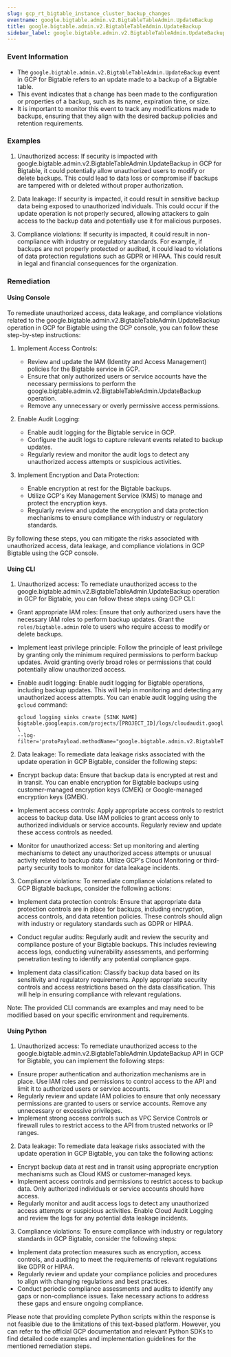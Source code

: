 ```yaml
--- 
slug: gcp_rt_bigtable_instance_cluster_backup_changes
eventname: google.bigtable.admin.v2.BigtableTableAdmin.UpdateBackup
title: google.bigtable.admin.v2.BigtableTableAdmin.UpdateBackup
sidebar_label: google.bigtable.admin.v2.BigtableTableAdmin.UpdateBackup
---
```

                       
### Event Information

- The `google.bigtable.admin.v2.BigtableTableAdmin.UpdateBackup` event in GCP for Bigtable refers to an update made to a backup of a Bigtable table.
- This event indicates that a change has been made to the configuration or properties of a backup, such as its name, expiration time, or size.
- It is important to monitor this event to track any modifications made to backups, ensuring that they align with the desired backup policies and retention requirements.


### Examples

1. Unauthorized access: If security is impacted with google.bigtable.admin.v2.BigtableTableAdmin.UpdateBackup in GCP for Bigtable, it could potentially allow unauthorized users to modify or delete backups. This could lead to data loss or compromise if backups are tampered with or deleted without proper authorization.

2. Data leakage: If security is impacted, it could result in sensitive backup data being exposed to unauthorized individuals. This could occur if the update operation is not properly secured, allowing attackers to gain access to the backup data and potentially use it for malicious purposes.

3. Compliance violations: If security is impacted, it could result in non-compliance with industry or regulatory standards. For example, if backups are not properly protected or audited, it could lead to violations of data protection regulations such as GDPR or HIPAA. This could result in legal and financial consequences for the organization.

### Remediation

#### Using Console

To remediate unauthorized access, data leakage, and compliance violations related to the google.bigtable.admin.v2.BigtableTableAdmin.UpdateBackup operation in GCP for Bigtable using the GCP console, you can follow these step-by-step instructions:

1. Implement Access Controls:
   - Review and update the IAM (Identity and Access Management) policies for the Bigtable service in GCP.
   - Ensure that only authorized users or service accounts have the necessary permissions to perform the google.bigtable.admin.v2.BigtableTableAdmin.UpdateBackup operation.
   - Remove any unnecessary or overly permissive access permissions.

2. Enable Audit Logging:
   - Enable audit logging for the Bigtable service in GCP.
   - Configure the audit logs to capture relevant events related to backup updates.
   - Regularly review and monitor the audit logs to detect any unauthorized access attempts or suspicious activities.

3. Implement Encryption and Data Protection:
   - Enable encryption at rest for the Bigtable backups.
   - Utilize GCP's Key Management Service (KMS) to manage and protect the encryption keys.
   - Regularly review and update the encryption and data protection mechanisms to ensure compliance with industry or regulatory standards.

By following these steps, you can mitigate the risks associated with unauthorized access, data leakage, and compliance violations in GCP Bigtable using the GCP console.

#### Using CLI

1. Unauthorized access: To remediate unauthorized access to the google.bigtable.admin.v2.BigtableTableAdmin.UpdateBackup operation in GCP for Bigtable, you can follow these steps using GCP CLI:

- Grant appropriate IAM roles: Ensure that only authorized users have the necessary IAM roles to perform backup updates. Grant the `roles/bigtable.admin` role to users who require access to modify or delete backups.

- Implement least privilege principle: Follow the principle of least privilege by granting only the minimum required permissions to perform backup updates. Avoid granting overly broad roles or permissions that could potentially allow unauthorized access.

- Enable audit logging: Enable audit logging for Bigtable operations, including backup updates. This will help in monitoring and detecting any unauthorized access attempts. You can enable audit logging using the `gcloud` command:

  ```
  gcloud logging sinks create [SINK_NAME] bigtable.googleapis.com/projects/[PROJECT_ID]/logs/cloudaudit.googleapis.com%2Factivity \
  --log-filter='protoPayload.methodName="google.bigtable.admin.v2.BigtableTableAdmin.UpdateBackup"'
  ```

2. Data leakage: To remediate data leakage risks associated with the update operation in GCP Bigtable, consider the following steps:

- Encrypt backup data: Ensure that backup data is encrypted at rest and in transit. You can enable encryption for Bigtable backups using customer-managed encryption keys (CMEK) or Google-managed encryption keys (GMEK).

- Implement access controls: Apply appropriate access controls to restrict access to backup data. Use IAM policies to grant access only to authorized individuals or service accounts. Regularly review and update these access controls as needed.

- Monitor for unauthorized access: Set up monitoring and alerting mechanisms to detect any unauthorized access attempts or unusual activity related to backup data. Utilize GCP's Cloud Monitoring or third-party security tools to monitor for data leakage incidents.

3. Compliance violations: To remediate compliance violations related to GCP Bigtable backups, consider the following actions:

- Implement data protection controls: Ensure that appropriate data protection controls are in place for backups, including encryption, access controls, and data retention policies. These controls should align with industry or regulatory standards such as GDPR or HIPAA.

- Conduct regular audits: Regularly audit and review the security and compliance posture of your Bigtable backups. This includes reviewing access logs, conducting vulnerability assessments, and performing penetration testing to identify any potential compliance gaps.

- Implement data classification: Classify backup data based on its sensitivity and regulatory requirements. Apply appropriate security controls and access restrictions based on the data classification. This will help in ensuring compliance with relevant regulations.

Note: The provided CLI commands are examples and may need to be modified based on your specific environment and requirements.

#### Using Python

1. Unauthorized access: To remediate unauthorized access to the google.bigtable.admin.v2.BigtableTableAdmin.UpdateBackup API in GCP for Bigtable, you can implement the following steps:

- Ensure proper authentication and authorization mechanisms are in place. Use IAM roles and permissions to control access to the API and limit it to authorized users or service accounts.
- Regularly review and update IAM policies to ensure that only necessary permissions are granted to users or service accounts. Remove any unnecessary or excessive privileges.
- Implement strong access controls such as VPC Service Controls or firewall rules to restrict access to the API from trusted networks or IP ranges.

2. Data leakage: To remediate data leakage risks associated with the update operation in GCP Bigtable, you can take the following actions:

- Encrypt backup data at rest and in transit using appropriate encryption mechanisms such as Cloud KMS or customer-managed keys.
- Implement access controls and permissions to restrict access to backup data. Only authorized individuals or service accounts should have access.
- Regularly monitor and audit access logs to detect any unauthorized access attempts or suspicious activities. Enable Cloud Audit Logging and review the logs for any potential data leakage incidents.

3. Compliance violations: To ensure compliance with industry or regulatory standards in GCP Bigtable, consider the following steps:

- Implement data protection measures such as encryption, access controls, and auditing to meet the requirements of relevant regulations like GDPR or HIPAA.
- Regularly review and update your compliance policies and procedures to align with changing regulations and best practices.
- Conduct periodic compliance assessments and audits to identify any gaps or non-compliance issues. Take necessary actions to address these gaps and ensure ongoing compliance.

Please note that providing complete Python scripts within the response is not feasible due to the limitations of this text-based platform. However, you can refer to the official GCP documentation and relevant Python SDKs to find detailed code examples and implementation guidelines for the mentioned remediation steps.


 